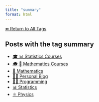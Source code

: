 ```yaml
---
title: "summary"
format: html
---
```


[⬅ Return to All Tags](../tags.qmd)

## Posts with the tag **summary**

- [🎓 📊 Statistics Courses](/posts/courses/statistics/index.html)
- [🎓 🧮 Mathematics Courses](/posts/courses/mathematics/index.html)
- [🧮 Mathematics](/posts/mathematics/index.html)
- [🧑‍🏫 Personal Blog](/posts/personal/index.html)
- [👨‍💻 Programming](/posts/programming/index.html)
- [📊 Statistics](/posts/statistics/index.html)
- [⚛️ Physics](/posts/physics/index.html)
